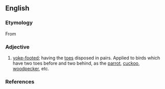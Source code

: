 ==English==

===Etymology===
From {{etyl|el}}

===Adjective===
{{en-adj|-}}

# {{zoology}} [[yoke-footed]]; having the [[toes]] disposed in pairs. Applied to birds which have two toes before and two behind, as the [[parrot]], [[cuckoo]], [[woodpecker]], etc.

===References===
{{1913}}
